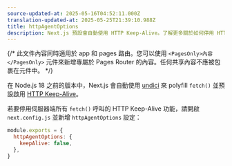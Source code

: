 ```yaml
---
source-updated-at: 2025-05-16T04:52:11.000Z
translation-updated-at: 2025-05-25T21:39:10.988Z
title: httpAgentOptions
description: Next.js 預設會自動使用 HTTP Keep-Alive。了解更多關於如何停用 HTTP Keep-Alive 的資訊。
---
```


{/* 此文件內容同時適用於 app 和 pages 路由。您可以使用 `<PagesOnly>內容</PagesOnly>` 元件來新增專屬於 Pages Router 的內容。任何共享內容不應被包裹在元件中。 */}

在 Node.js 18 之前的版本中，Next.js 會自動使用 [undici](/docs/architecture/supported-browsers#polyfills) 來 polyfill `fetch()` 並預設啟用 [HTTP Keep-Alive](https://developer.mozilla.org/docs/Web/HTTP/Headers/Keep-Alive)。

若要停用伺服器端所有 `fetch()` 呼叫的 HTTP Keep-Alive 功能，請開啟 `next.config.js` 並新增 `httpAgentOptions` 設定：

```js filename="next.config.js"
module.exports = {
  httpAgentOptions: {
    keepAlive: false,
  },
}
```